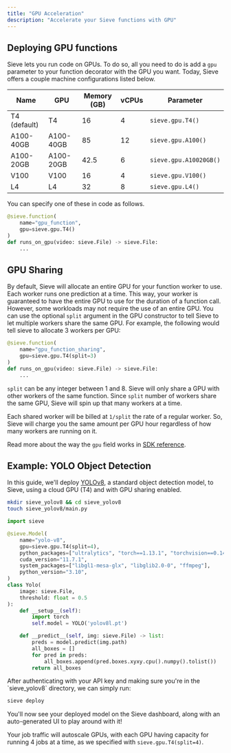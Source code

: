 ```yaml
---
title: "GPU Acceleration"
description: "Accelerate your Sieve functions with GPU"
---
```

## Deploying GPU functions

Sieve lets you run code on GPUs. To do so, all you need to do is add a `gpu` parameter to your function decorator with the GPU you want. Today, Sieve offers a couple machine configurations listed below.

| Name | GPU | Memory (GB) | vCPUs | Parameter |
| --- | --- | --- | --- | --- |
| T4 (default) | T4 | 16 | 4 | `sieve.gpu.T4()` |
| A100-40GB | A100-40GB | 85 | 12 | `sieve.gpu.A100()` |
| A100-20GB | A100-20GB | 42.5 | 6 | `sieve.gpu.A10020GB()` |
| V100 | V100 | 16 | 4 | `sieve.gpu.V100()` |
| L4 | L4 | 32 | 8 | `sieve.gpu.L4()` |

You can specify one of these in code as follows.

```python
@sieve.function(
	name="gpu_function",
	gpu=sieve.gpu.T4()
)
def runs_on_gpu(video: sieve.File) -> sieve.File:
	...
```

## GPU Sharing

By default, Sieve will allocate an entire GPU for your function worker to use. Each worker runs one prediction at a time. This way, your worker is guaranteed to have the entire GPU to use for the duration of a function call. However, some workloads may not require the use of an entire GPU. You can use the optional `split` argument in the GPU constructor to tell Sieve to let multiple workers share the same GPU. For example, the following would tell sieve to allocate 3 workers per GPU:

```python
@sieve.function(
	name="gpu_function_sharing",
	gpu=sieve.gpu.T4(split=3)
)
def runs_on_gpu(video: sieve.File) -> sieve.File:
	...
```

`split` can be any integer between 1 and 8. Sieve will only share a GPU with other workers of the same function. Since `split` number of workers share the same GPU, Sieve will spin up that many workers at a time.

Each shared worker will be billed at `1/split` the rate of a regular worker. So, Sieve will charge you the same amount per GPU hour regardless of how many workers are running on it. 

Read more about the way the `gpu` field works in [SDK reference](/reference-v2/sdk/functions_models#specifying-additional-data-for-functions-and-models).

## Example: YOLO Object Detection

In this guide, we'll deploy [YOLOv8](https://github.com/ultralytics/ultralytics), a standard object detection model, to Sieve, using a cloud GPU (T4) and with GPU sharing enabled.
<Steps>
  <Step title="Let’s first create a new directory and set up our project.">

```bash
mkdir sieve_yolov8 && cd sieve_yolov8
touch sieve_yolov8/main.py
```
  </Step>

  <Step title='Now, we can setup our YOLO model and write our inference code.'>

```python
import sieve

@sieve.Model(
    name="yolo-v8",
    gpu=sieve.gpu.T4(split=4),
    python_packages=["ultralytics", "torch==1.13.1", "torchvision==0.14.1"],
    cuda_version="11.7.1",
    system_packages=["libgl1-mesa-glx", "libglib2.0-0", "ffmpeg"],
    python_version="3.10",
)
class Yolo(
    image: sieve.File,
    threshold: float = 0.5
):
	def __setup__(self):
		import torch
		self.model = YOLO('yolov8l.pt')

	def __predict__(self, img: sieve.File) -> list:
		preds = model.predict(img.path)
		all_boxes = []
		for pred in preds:
			all_boxes.append(pred.boxes.xyxy.cpu().numpy().tolist())
    	return all_boxes
```
  </Step>

  <Step title="Finally, let's deploy our model to Sieve.">
  After authenticating with your API key and making sure you're in the `sieve_yolov8` directory, we can simply run:

  ```bash
  sieve deploy
  ```
  </Step>

  <Step title="Run jobs!">
  You'll now see your deployed model on the Sieve dashboard, along with an auto-generated UI to play around with it!
  
  Your job traffic will autoscale GPUs, with each GPU having capacity for running 4 jobs at a time, as we specified with `sieve.gpu.T4(split=4)`.
  </Step>
</Steps>
